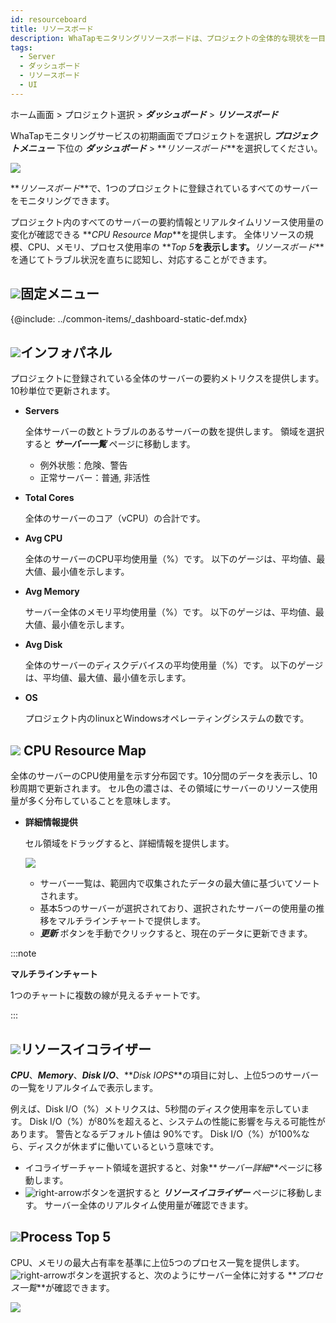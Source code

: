 ```yaml
---
id: resourceboard
title: リソースボード
description: WhaTapモニタリングリソースボードは、プロジェクトの全体的な現状を一目で把握するための機能を提供します。
tags:
  - Server
  - ダッシュボード
  - リソースボード
  - UI
---
```


ホーム画面 > プロジェクト選択 > **_ダッシュボード_** > **_リソースボード_**

WhaTapモニタリングサービスの初期画面でプロジェクトを選択し **_プロジェクトメニュー_** 下位の **_ダッシュボード_** > **_リソースボード_**を選択してください。

![](/img/server-resourceboard.png)

**_リソースボード_**で、1つのプロジェクトに登録されているすべてのサーバーをモニタリングできます。 

プロジェクト内のすべてのサーバーの要約情報とリアルタイムリソース使用量の変化が確認できる **_CPU Resource Map_**を提供します。 全体リソースの規模、CPU、メモリ、プロセス使用率の **_Top 5_**を表示します。**_リソースボード_**を通じてトラブル状況を直ちに認知し、対応することができます。

## ![](/img/number-01.png)固定メニュー

{@include: ../common-items/_dashboard-static-def.mdx}

## ![](/img/number-02.png)インフォパネル

プロジェクトに登録されている全体のサーバーの要約メトリクスを提供します。10秒単位で更新されます。

-   **Servers**  

    全体サーバーの数とトラブルのあるサーバーの数を提供します。 領域を選択すると **_サーバー一覧_** ページに移動します。

    -   例外状態：<span class='vslow'>危険</span>、<span class='slow'>警告</span>
    -   正常サーバー：<span class='snormal'>普通</span>, <span class='k8s-normal'>非活性</span>

-   **Total Cores**  

    全体のサーバーのコア（vCPU）の合計です。

-   **Avg CPU**  

    全体のサーバーのCPU平均使用量（%）です。 以下のゲージは、平均値、最大値、最小値を示します。

-   **Avg Memory**  

    サーバー全体のメモリ平均使用量（%）です。 以下のゲージは、平均値、最大値、最小値を示します。

-   **Avg Disk**  

    全体のサーバーのディスクデバイスの平均使用量（%）です。 以下のゲージは、平均値、最大値、最小値を示します。

-   **OS**  

    プロジェクト内のlinuxとWindowsオペレーティングシステムの数です。

## ![](/img/number-03.png) CPU Resource Map

全体のサーバーのCPU使用量を示す分布図です。10分間のデータを表示し、10秒周期で更新されます。 セル色の濃さは、その領域にサーバーのリソース使用量が多く分布していることを意味します。

-   **詳細情報提供**

    セル領域をドラッグすると、詳細情報を提供します。

    ![](https://img.whatap.io/media/images/Screenshot_2021-03-17_server_14861_-_Server_Monitoring18.png)

    -   サーバー一覧は、範囲内で収集されたデータの最大値に基づいてソートされます。
    -   基本5つのサーバーが選択されており、選択されたサーバーの使用量の推移をマルチラインチャートで提供します。
    -   **_更新_** ボタンを手動でクリックすると、現在のデータに更新できます。 

:::note

**マルチラインチャート**

1つのチャートに複数の線が見えるチャートです。

:::

## ![](/img/number-04.png)リソースイコライザー

**_CPU_**、**_Memory_**、**_Disk I/O_**、**_Disk IOPS_**の項目に対し、上位5つのサーバーの一覧をリアルタイムで表示します。

例えば、Disk I/O（%）メトリクスは、5秒間のディスク使用率を示しています。 Disk I/O（%）が80%を超えると、システムの性能に影響を与える可能性があります。 警告となるデフォルト値は 90%です。 Disk I/O（%）が100%なら、ディスクが休まずに働いているという意味です。

-   イコライザーチャート領域を選択すると、対象**_サーバー詳細_**ページに移動します。 
-   ![right-arrow](/img/right-arrow.svg)ボタンを選択すると **_リソースイコライザー_** ページに移動します。 サーバー全体のリアルタイム使用量が確認できます。

## ![](/img/number-05.png)Process Top 5

CPU、メモリの最大占有率を基準に上位5つのプロセス一覧を提供します。 ![right-arrow](/img/right-arrow.svg)ボタンを選択すると、次のようにサーバー全体に対する **_プロセス一覧_**が確認できます。 

![](https://img.whatap.io/media/images/processlist_detail.png)
